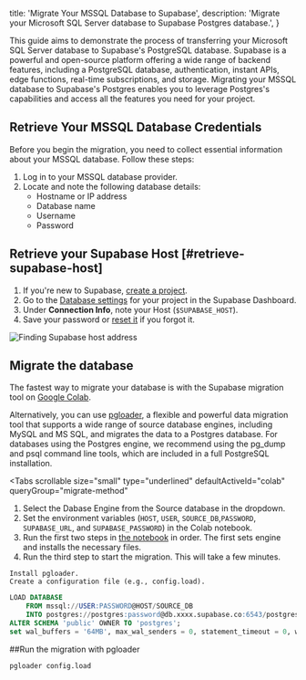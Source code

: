 
  title: 'Migrate Your MSSQL Database to Supabase',
  description: 'Migrate your Microsoft SQL Server database to Supabase Postgres database.',
}

This guide aims to demonstrate the process of transferring your Microsoft SQL Server database to Supabase's PostgreSQL database. Supabase is a powerful and open-source platform offering a wide range of backend features, including a PostgreSQL database, authentication, instant APIs, edge functions, real-time subscriptions, and storage. Migrating your MSSQL database to Supabase's Postgres enables you to leverage Postgres's capabilities and access all the features you need for your project.

## Retrieve Your MSSQL Database Credentials

Before you begin the migration, you need to collect essential information about your MSSQL database. Follow these steps:

1. Log in to your MSSQL database provider.
1. Locate and note the following database details:
   - Hostname or IP address
   - Database name
   - Username
   - Password

## Retrieve your Supabase Host [#retrieve-supabase-host]

1. If you're new to Supabase, [create a project](https://supabase.com/dashboard).
1. Go to the [Database settings](https://supabase.com/dashboard/project/_/settings/database) for your project in the Supabase Dashboard.
1. Under **Connection Info**, note your Host (`$SUPABASE_HOST`).
1. Save your password or [reset it](https://supabase.com/dashboard/project/_/settings/database) if you forgot it.

![Finding Supabase host address](/docs/img/guides/resources/migrating-to-supabase/amazon-rds/supabase_dashboard.png)

## Migrate the database

The fastest way to migrate your database is with the Supabase migration tool on
[Google Colab](https://colab.research.google.com/github/mansueli/Supa-Migrate/blob/main/Amazon_RDS_to_Supabase.ipynb).

Alternatively, you can use [pgloader](https://github.com/dimitri/pgloader), a flexible and powerful data migration tool that supports a wide range of source database engines, including MySQL and MS SQL, and migrates the data to a Postgres database. For databases using the Postgres engine, we recommend using the pg_dump and psql command line tools, which are included in a full PostgreSQL installation.

<Tabs
  scrollable
  size="small"
  type="underlined"
  defaultActiveId="colab"
  queryGroup="migrate-method"
>
<TabPanel id="colab" label="Migrate using Colab">

1. Select the Dabase Engine from the Source database in the dropdown.
1. Set the environment variables (`HOST`, `USER`, `SOURCE_DB`,`PASSWORD`, `SUPABASE_URL`, and `SUPABASE_PASSWORD`) in the Colab notebook.
1. Run the first two steps in [the notebook](https://colab.research.google.com/github/mansueli/Supa-Migrate/blob/main/Amazon_RDS_to_Supabase.ipynb) in order. The first sets engine and installs the necessary files.
1. Run the third step to start the migration. This will take a few minutes.

</TabPanel>
<TabPanel id="MS SQL" label="Migrate from MSSQL">

    Install pgloader.
    Create a configuration file (e.g., config.load).

```sql
LOAD DATABASE
    FROM mssql://USER:PASSWORD@HOST/SOURCE_DB
    INTO postgres://postgres:password@db.xxxx.supabase.co:6543/postgres
ALTER SCHEMA 'public' OWNER TO 'postgres';
set wal_buffers = '64MB', max_wal_senders = 0, statement_timeout = 0, work_mem to '2GB';
```

##Run the migration with pgloader

```bash
pgloader config.load
```

</TabPanel>
</Tabs>

<MigrationWarnings />

